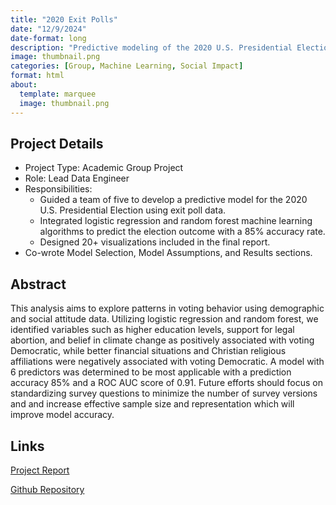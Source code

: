 ---
title: "2020 Exit Polls"
date: "12/9/2024"
date-format: long
description: "Predictive modeling of the 2020 U.S. Presidential Election."
image: thumbnail.png
categories: [Group, Machine Learning, Social Impact]
format: html
about:
  template: marquee
  image: thumbnail.png
---

## Project Details

  - Project Type: Academic Group Project
  - Role: Lead Data Engineer
  - Responsibilities:
    - Guided a team of five to develop a predictive model for the 2020 U.S. Presidential Election using exit poll data.
    - Integrated logistic regression and random forest machine learning algorithms to predict the election outcome with a 85% accuracy rate.
    - Designed 20+ visualizations included in the final report.
  - Co-wrote Model Selection, Model Assumptions, and Results sections.


## Abstract

This analysis aims to explore patterns in voting behavior using demographic and social attitude data. Utilizing logistic regression and random forest, we identified variables such as higher education levels, support for legal abortion, and belief in climate change as positively associated with voting Democratic, while better financial situations and Christian religious affiliations were negatively associated with voting Democratic. A model with 6 predictors was determined to be most applicable with a prediction accuracy 85% and a ROC AUC score of 0.91. Future efforts should focus on standardizing survey questions to minimize the number of survey versions and and increase effective sample size and representation which will improve model accuracy.

## Links

[Project Report](2020_exit-poll_report.pdf)

[Github Repository](https://github.com/odspro-ucla/2020_exit-poll)
